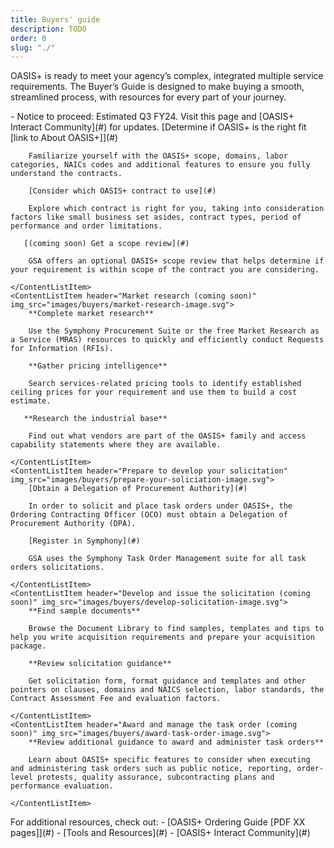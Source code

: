 ```yaml
---
title: Buyers' guide
description: TODO
order: 0
slug: "./"
---
```


OASIS+ is ready to meet your agency’s complex, integrated multiple service requirements. The Buyer’s Guide is designed to make buying a smooth, streamlined process, with resources for every part of your journey. 

<Alert heading="Upcoming dates and events">
    - Notice to proceed: Estimated Q3 FY24.
    Visit this page and [OASIS+ Interact Community](#) for updates.
</Alert>
<ContentList>
    <ContentListItem header="Acquisition Planning" img_src="images/buyers/acq-planning-image.svg">
        [Determine if OASIS+ is the right fit [link to About OASIS+]](#)

        Familiarize yourself with the OASIS+ scope, domains, labor categories, NAICs codes and additional features to ensure you fully understand the contracts.

        [Consider which OASIS+ contract to use](#)

        Explore which contract is right for you, taking into consideration factors like small business set asides, contract types, period of performance and order limitations.

       [(coming soon) Get a scope review](#)

        GSA offers an optional OASIS+ scope review that helps determine if your requirement is within scope of the contract you are considering.

    </ContentListItem>
    <ContentListItem header="Market research (coming soon)" img_src="images/buyers/market-research-image.svg">
        **Complete market research**

        Use the Symphony Procurement Suite or the free Market Research as a Service (MRAS) resources to quickly and efficiently conduct Requests for Information (RFIs). 

        **Gather pricing intelligence**

        Search services-related pricing tools to identify established ceiling prices for your requirement and use them to build a cost estimate.

       **Research the industrial base**

        Find out what vendors are part of the OASIS+ family and access capability statements where they are available.

    </ContentListItem>
    <ContentListItem header="Prepare to develop your solicitation" img_src="images/buyers/prepare-your-soliciation-image.svg">
        [Obtain a Delegation of Procurement Authority](#)

        In order to solicit and place task orders under OASIS+, the Ordering Contracting Officer (OCO) must obtain a Delegation of Procurement Authority (DPA).
 
        [Register in Symphony](#)

        GSA uses the Symphony Task Order Management suite for all task orders solicitations. 

    </ContentListItem>
    <ContentListItem header="Develop and issue the solicitation (coming soon)" img_src="images/buyers/develop-solicitation-image.svg">
        **Find sample documents**

        Browse the Document Library to find samples, templates and tips to help you write acquisition requirements and prepare your acquisition package.
 
        **Review solicitation guidance**

        Get solicitation form, format guidance and templates and other pointers on clauses, domains and NAICS selection, labor standards, the Contract Assessment Fee and evaluation factors. 

    </ContentListItem>
    <ContentListItem header="Award and manage the task order (coming soon)" img_src="images/buyers/award-task-order-image.svg">
        **Review additional guidance to award and administer task orders**

        Learn about OASIS+ specific features to consider when executing and administering task orders such as public notice, reporting, order-level protests, quality assurance, subcontracting plans and performance evaluation.
 
    </ContentListItem>
</ContentList>
<SummaryBox header="Can’t find what you’re looking for?">
    For additional resources, check out:
    - [OASIS+ Ordering Guide [PDF XX pages]](#)
    - [Tools and Resources](#)
    - [OASIS+ Interact Community](#) 
</SummaryBox>
